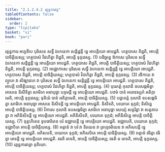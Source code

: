 ```yaml
---
title: "2.1.2.4.2 រត្តន្ធការវគ្គ"
tableOfContents: false
sidebar:
  order: 2
type: "tipitaka"
basket: "vi"
book: "pari"
---
```



<DynamicBreadcrumb />

<Division number="232" book="pari">

<Paragraph number="888" book="pari">
រត្តន្ធការេ អប្បទីបេ បុរិសេន សទ្ធឹ ឯកេនេកា សន្តិដ្ឋន្តី ទ្វេ អាបត្តិយោ អាបជ្ជតិ. ហត្ថបាសេ តិដ្ឋតិ, អាបត្តិ បាចិត្តិយស្ស; ហត្ថបាសំ វិជហិត្វា តិដ្ឋតិ, អាបត្តិ ទុក្កដស្ស. (1)
</Paragraph>

<Paragraph number="889" book="pari">
បដិច្ឆន្នេ ឱកាសេ បុរិសេន សទ្ធឹ ឯកេនេកា សន្តិដ្ឋន្តី ទ្វេ អាបត្តិយោ អាបជ្ជតិ. ហត្ថបាសេ តិដ្ឋតិ, អាបត្តិ បាចិត្តិយស្ស; ហត្ថបាសំ វិជហិត្វា តិដ្ឋតិ, អាបត្តិ ទុក្កដស្ស. (2)
</Paragraph>

<Paragraph number="890" book="pari">
អជ្ឈោកាសេ បុរិសេន សទ្ធឹ ឯកេនេកា សន្តិដ្ឋន្តី ទ្វេ អាបត្តិយោ អាបជ្ជតិ. ហត្ថបាសេ តិដ្ឋតិ, អាបត្តិ បាចិត្តិយស្ស; ហត្ថបាសំ វិជហិត្វា តិដ្ឋតិ, អាបត្តិ ទុក្កដស្ស. (3)
</Paragraph>

<Paragraph number="891" book="pari">
រថិកាយ វា ព្យូហេ វា សិង្ឃាដកេ វា បុរិសេន សទ្ធឹ ឯកេនេកា សន្តិដ្ឋន្តី ទ្វេ អាបត្តិយោ អាបជ្ជតិ. ហត្ថបាសេ តិដ្ឋតិ, អាបត្តិ បាចិត្តិយស្ស; ហត្ថបាសំ វិជហិត្វា តិដ្ឋតិ, អាបត្តិ ទុក្កដស្ស. (4)
</Paragraph>

<Paragraph number="892" book="pari">
បុរេភត្តំ កុលានិ ឧបសង្កមិត្វា អាសនេ និសីទិត្វា សាមិកេ អនាបុច្ឆា បក្កមន្តី ទ្វេ អាបត្តិយោ អាបជ្ជតិ. បឋមំ បាទំ អនោវស្សកំ អតិក្កាមេតិ, អាបត្តិ ទុក្កដស្ស; ទុតិយំ បាទំ អតិក្កាមេតិ, អាបត្តិ បាចិត្តិយស្ស. (5)
</Paragraph>

<Paragraph number="893" book="pari">
បច្ឆាភត្តំ កុលានិ ឧបសង្កមិត្វា សាមិកេ អនាបុច្ឆា អាសនេ និសីទន្តី ទ្វេ អាបត្តិយោ អាបជ្ជតិ. និសីទតិ, បយោគេ ទុក្កដំ; និសិន្នេ អាបត្តិ បាចិត្តិយស្ស. (6)
</Paragraph>

<Paragraph number="894" book="pari">
វិកាលេ កុលានិ ឧបសង្កមិត្វា សាមិកេ អនាបុច្ឆា សេយ្យំ សន្ថរិត្វា វា សន្ថរាបេត្វា វា អភិនិសីទន្តី ទ្វេ អាបត្តិយោ អាបជ្ជតិ. អភិនិសីទតិ, បយោគេ ទុក្កដំ; អភិនិសិន្នេ អាបត្តិ បាចិត្តិយស្ស. (7)
</Paragraph>

<Paragraph number="895" book="pari">
ទុគ្គហិតេន ទូបធារិតេន បរំ ឧជ្ឈាបេន្តី ទ្វេ អាបត្តិយោ អាបជ្ជតិ. ឧជ្ឈាបេតិ, បយោគេ ទុក្កដំ; ឧជ្ឈាបិតេ អាបត្តិ បាចិត្តិយស្ស. (8)
</Paragraph>

<Paragraph number="896" book="pari">
អត្តានំ វា បរំ វា និរយេន វា ព្រហ្មចរិយេន វា អភិសបន្តី ទ្វេ អាបត្តិយោ អាបជ្ជតិ. អភិសបតិ, បយោគេ ទុក្កដំ; អភិសបិតេ អាបត្តិ បាចិត្តិយស្ស. (9)
</Paragraph>

<Paragraph number="897" book="pari">
អត្តានំ វធិត្វា វធិត្វា រោទន្តី ទ្វេ អាបត្តិយោ អាបជ្ជតិ. វធតិ រោទតិ, អាបត្តិ បាចិត្តិយស្ស; វធតិ ន រោទតិ, អាបត្តិ ទុក្កដស្ស. (10)

</Paragraph>
</Division>

<Paragraph number="898" type="center" book="pari">
រត្តន្ធការវគ្គោ ទុតិយោ.
</Paragraph>